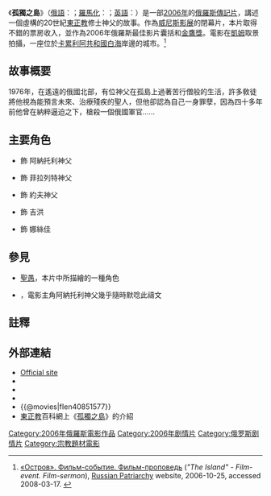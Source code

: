 {{Infobox film
| name     = 孤獨之島
| original_name  = {{lang|ru|''Остров''}}
| image    = Ostrov - The Island 2006 (Swiss poster).jpg
| caption  = 瑞士版電影海報
| director = {{tsl|en|Pavel Lungin|帕維·龍根}}
| producer = {{tsl|en|Pavel Lungin|帕維·龍根}}<br>{{tsl|en|Sergei Shumakov|賽爾吉·舒馬可夫}}<br>歐嘉·瓦西里耶娃
| writer   = 迪米崔·索博列夫
| starring = {{tsl|en|Pyotr Mamonov|彼得·馬莫諾夫}}<br>{{tsl|en|Viktor Sukhorukov|維克多·蘇霍儒可夫}}<br>{{tsl|en|Dmitri Dyuzhev|迪米崔·笛哲夫}}
| cinematography = 安德烈·哲迦洛夫
| music    = [[弗拉基米尔·马丁诺夫|弗拉基米尔·马丁诺夫]]
| editing  =
| distributor = Pavel Lungin's Studio
| released = {{flagicon|RUS}}2006年6月27日 {{small|([[莫斯科影展|莫斯科影展]])}}<br />{{flagicon|ITA}}2006年9月9日 {{small|([[威尼斯影展|威尼斯影展]])}}<br />{{flagicon|USA}}2007年1月19日 {{small|([[日舞影展|日舞影展]])}}<br />{{flagicon|ROC}}2007年7月4日 {{small|([[台北電影節|台北電影節]])}}<ref>{{cite web|url=http://www.taipeiff.org.tw/TaipeffSysUpDoc/UpDownDoc/admin/tff_history/9th_tff.html|title=2007年 第九屆 台北電影節片單：舊城新選|deadurl=yes|archiveurl=https://web.archive.org/web/20160515194848/http://www.taipeiff.org.tw/TaipeffSysUpDoc/UpDownDoc/admin/tff_history/9th_tff.html|archivedate=2016年5月15日|df=|access-date=2016年11月19日}}</ref>
| runtime  = 112分鐘
| country  = {{RUS}}
| language = [[俄語|俄語]]、[[德語|德語]]
| budget   = {{USD|1,900,000}}
| gross     = {{USD|2,000,000}}
| tw_name       = 孤獨之島
}}
{{Portal box|電影|俄羅斯}}

《'''孤獨之島'''》（[[俄語|俄語]]：{{lang|ru|«Остров»}}；[[羅馬化|羅馬化]]：{{lang|ru-Latn|''Ostrov''}}；[[英語|英語]]：{{lang|en|''The Island''}}）是一部[[2006年電影|2006年]]的[[俄羅斯電影|俄羅斯]][[傳記片|傳記片]]，講述一個虛構的20世紀[[東正教|東正教]]修士神父的故事。作為[[威尼斯影展|威尼斯影展]]的閉幕片，本片取得不錯的票房收入，並作為2006年俄羅斯最佳影片囊括{{tsl|en|Nika Award|尼卡獎}}和[[中國電視金鷹獎|金鷹獎]]。電影在[[凱姆|凱姆]]取景拍攝，一座位於[[卡累利阿共和國|卡累利阿共和國]][[白海|白海]]岸邊的城市。<ref name="film-sermon">[http://www.patriarchia.ru/db/text/164751.html «Остров». Фильм-событие. Фильм-проповедь] {{Wayback|url=http://www.patriarchia.ru/db/text/164751.html |date=20170101190150 }} (''"The Island" - Film-event. Film-sermon''), [[Russian_Orthodox_Church|Russian Patriarchy]] website, 2006-10-25, accessed 2008-03-17. {{ru}}</ref>

== 故事概要 ==
1976年，在遙遠的俄國北部，有位神父在孤島上過著苦行僧般的生活，許多敎徒將他視為能預言未來、治療殘疾的聖人，但他卻認為自己一身罪孽，因為四十多年前他曾在納粹逼迫之下，槍殺一個俄國軍官......

== 主要角色 ==
* {{tsl|en|Pyotr Mamonov|彼得·馬莫諾夫}} 飾 阿納托利神父
* {{tsl|en|Viktor Sukhorukov|維克多·蘇霍儒可夫}} 飾 菲拉列特神父
* {{tsl|en|Dmitri Dyuzhev|迪米崔·笛哲夫}} 飾 約夫神父
* {{tsl|en|Yury Alexandrovich Kuznetsov|尤里·庫茲尼索夫}} 飾 吉洪
* {{tsl|en|Viktoriya Isakova|維多莉亞·伊莎可娃}} 飾 娜絲佳

== 參見 ==
* [[聖愚|聖愚]]，本片中所描繪的一種角色
* {{tsl|en|Jesus Prayer|耶穌禱文}}，電影主角阿納托利神父幾乎隨時默唸此禱文

== 註釋 ==
{{reflist}}

== 外部連結 ==
* [http://www.ostrov-film.ru/ Official site]{{Wayback|url=http://www.ostrov-film.ru/ |date=20070210221553 }} {{ru}}
* {{IMDb title|0851577|孤獨之島}}
* {{Amg movie|357709|孤獨之島}}
* {{rotten-tomatoes|the_island_2007|孤獨之島}}
* {{@movies|fIen40851577}}
* [[東正教|東正教]]百科網上《[http://orthodoxwiki.org/The_Island 孤獨之島]{{Wayback|url=http://orthodoxwiki.org/The_Island |date=20160424130606 }}》的介紹 {{en}}

[[Category:2006年俄羅斯電影作品|Category:2006年俄羅斯電影作品]]
[[Category:2006年剧情片|Category:2006年剧情片]]
[[Category:俄罗斯剧情片|Category:俄罗斯剧情片]]
[[Category:宗教題材電影|Category:宗教題材電影]]